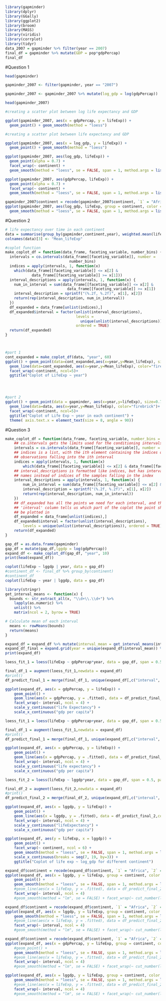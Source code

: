 ```{r}
library(gapminder)
library(dplyr)
library(GGally)
library(ggplot2)
library(broom)
library(MASS)
library(viridis)
library(corrplot)
library(tidyr)
data_2007 = gapminder %>% filter(year == 2007)
final_df = gapminder %>% mutate(GDP = pop*gdpPercap)
final_df
```
#Question 1

```{r}

head(gapminder)

gapminder_2007 <- filter(gapminder, year == "2007")

gapminder_2007 <- gapminder_2007 %>% mutate(log_gdp = log(gdpPercap))

head(gapminder_2007)


```



```{r}
#creating a scatter plot between log life expectancy and GDP

ggplot(gapminder_2007, aes(x = gdpPercap, y = lifeExp)) +
  geom_point() + geom_smooth(method = "loess")


```


```{r}
#creating a scatter plot between life expectancy and GDP

ggplot(gapminder_2007, aes(x = log_gdp, y = lifeExp)) +
  geom_point() + geom_smooth(method = "loess")

```


```{r}

ggplot(gapminder_2007, aes(log_gdp, lifeExp)) +
  geom_point(alpha = 0.7) +
  facet_wrap(~ continent) +
  geom_smooth(method = "loess", se = FALSE, span = 1, method.args = list(degree = 2))

ggplot(gapminder_2007, aes(gdpPercap, lifeExp)) +
  geom_point(alpha = 0.7) +
  facet_wrap(~ continent) +
  geom_smooth(method = "loess", se = FALSE, span = 1, method.args = list(degree = 2))

gapminder_2007$continent = recode(gapminder_2007$continent, `1` = "Africa", `2` = "Americas", `3` = "Asia", `4` = "Europe", `5` = "Oceania", )
ggplot(gapminder_2007, aes(log_gdp, lifeExp, group = continent, color = continent)) +
  geom_smooth(method = "loess", se = FALSE, span = 1, method.args = list(degree = 2))
```

#Question 2
```{r}
# life expectancy over time in each continent
data = summarise(group_by(gapminder,continent,year), weighted.mean(lifeExp,pop))
colnames(data)[3] <- "Mean_lifeExp"

#coplot function
make_coplot_df = function(data_frame, faceting_variable, number_bins) {
  intervals = co.intervals(data_frame[[faceting_variable]], number =
                             number_bins)
  indices = apply(intervals, 1, function(x)
    which(data_frame[[faceting_variable]] <= x[2] &
            data_frame[[faceting_variable]] >= x[1]))
  interval_descriptions = apply(intervals, 1, function(x) {
    num_in_interval = sum(data_frame[[faceting_variable]] <= x[2] &
                            data_frame[[faceting_variable]] >= x[1])
    interval_description = sprintf("(%.2f, %.2f)", x[1], x[2])
    return(rep(interval_description, num_in_interval))
  })
  df_expanded = data_frame[unlist(indices),]
  df_expanded$interval = factor(unlist(interval_descriptions),
                                levels =
                                  unique(unlist(interval_descriptions)), 
                                ordered = TRUE)
  return(df_expanded)
}



#part 1
cont_expanded = make_coplot_df(data, "year", 60)
ggplot() + geom_point(data=cont_expanded,aes(x=year,y=Mean_lifeExp), size=1) +
  geom_line(data=cont_expanded, aes(x=year,y=Mean_lifeExp), color="firebrick") +
  facet_wrap(~continent, ncol=5)+
  ggtitle("Coplot of LifeExp ~ year")




#part 2
ggplot() + geom_point(data = gapminder, aes(x=year,y=lifeExp), size=0.7)+
  geom_line(data=data, aes(x=year,y=Mean_lifeExp), color="firebrick")+
  facet_wrap(~continent, ncol=5)+
  ggtitle("Coplot of Life Exp ~ year in each continent") +
  theme( axis.text.x = element_text(size = 8, angle = 90))
```




#Question 3
```{r}

make_coplot_df = function(data_frame, faceting_variable, number_bins = 6) {
    ## co.intervals gets the limits used for the conditioning intervals
    intervals = co.intervals(data_frame[[faceting_variable]], number = number_bins)
    ## indices is a list, with the ith element containing the indices of the
    ## observations falling into the ith interval
    indices = apply(intervals, 1, function(x)
        which(data_frame[[faceting_variable]] <= x[2] & data_frame[[faceting_variable]] >= x[1]))
    ## interval_descriptions is formatted like indices, but has interval
    ## names instead of indices of the samples falling in the index
    interval_descriptions = apply(intervals, 1, function(x) {
        num_in_interval = sum(data_frame[[faceting_variable]] <= x[2] & data_frame[[faceting_variable]] >= x[1])
        interval_description = sprintf("(%.2f, %.2f)", x[1], x[2])
        return(rep(interval_description, num_in_interval))
    })
    ## df_expanded has all the points we need for each interval, and the
    ## 'interval' column tells us which part of the coplot the point should
    ## be plotted in
    df_expanded = data_frame[unlist(indices),]
    df_expanded$interval = factor(unlist(interval_descriptions),
        levels = unique(unlist(interval_descriptions)), ordered = TRUE)
    return(df_expanded)
}

gap_df = as.data.frame(gapminder)
gap_df = mutate(gap_df,lggdp = log(gdpPercap))
expand_df <- make_coplot_df(gap_df, "year", 10)
print(head(expand_df))

```

```{r}
coplot(lifeExp ~ lggdp | year, data = gap_df)
#continent_df <- final_df %>% group_by(continent)
#continent_df
coplot(lifeExp ~ year | lggdp, data = gap_df)
```

```{r}
library(stringr)
get_interval_means <- function(x) {
  bounds <- str_extract_all(x, "\\d+\\.\\d+") %>% 
    lapply(as.numeric) %>% 
    unlist() %>% 
    matrix(ncol = 2, byrow = TRUE)

# Calculate mean of each interval
  means <- rowMeans(bounds)
  return(means)
}

expand_df = expand_df %>% mutate(interval_mean = get_interval_means(interval))
expand_df_final = expand.grid(year = unique(expand_df$interval_mean)) %>% data.frame
print(expand_df)

```


```{r}
loess_fit_1 = loess(lifeExp ~ gdpPercap*year, data = gap_df, span = 0.5, parametric = "year",degree = 2,family  = "gaussian")

final_df_1 = augment(loess_fit_1,newdata = expand_df)
#print()
df_predict_final_1 = merge(final_df_1, unique(expand_df[,c("interval", "interval_mean")]),by.x = "year", by.y = "interval_mean")

ggplot(expand_df, aes(x = gdpPercap, y = lifeExp)) +
    geom_point() +
    geom_line(aes(x = gdpPercap, y = .fitted), data = df_predict_final_1, color = "blue") +
    facet_wrap(~ interval, ncol = 4) +
    scale_y_continuous("life Expectancy") +
    scale_x_continuous("gdp per capita")
```




```{r}
loess_fit_1 = loess(lifeExp ~ gdpPercap+year, data = gap_df, span = 0.5, parametric = "year",degree = 2,family  = "gaussian")

final_df_1 = augment(loess_fit_1,newdata = expand_df)
#print()
df_predict_final_1 = merge(final_df_1, unique(expand_df[,c("interval", "interval_mean")]),by.x = "year", by.y = "interval_mean")

ggplot(expand_df, aes(x = gdpPercap, y = lifeExp)) +
    geom_point() +
    geom_line(aes(x = gdpPercap, y = .fitted), data = df_predict_final_1, color = "blue") +
    facet_wrap(~ interval, ncol = 4) +
    scale_y_continuous("life expectancy") +
    scale_x_continuous("gdp per capita")
```


```{r}
loess_fit_2 = loess(lifeExp ~ lggdp*year, data = gap_df, span = 0.5, parametric = "year",degree = 2,family  = "gaussian")

final_df_2 = augment(loess_fit_2,newdata = expand_df)
#print()
df_predict_final_2 = merge(final_df_2, unique(expand_df[,c("interval", "interval_mean")]),by.x = "year", by.y = "interval_mean")

ggplot(expand_df, aes(x = lggdp, y = lifeExp)) +
    geom_point() +
    geom_line(aes(x = lggdp, y = .fitted), data = df_predict_final_2,color = "blue") +
    facet_wrap(~ interval, ncol = 4) +
    scale_y_continuous("lifeExpectancy") +
    scale_x_continuous("gdp per capita")
```


```{r}
ggplot(expand_df, aes(y = lifeExp, x = lggdp)) +
    geom_point() +
    facet_wrap(~ continent, ncol = 6) +
    geom_smooth(method = "loess", se = FALSE, span = 1, method.args = list(degree = 1)) +
    scale_x_continuous(breaks = seq(7, 19, by=3)) +
    ggtitle("Coplot of life exp ~ log_gdp for different continent")

```


```{r}
expand_df$continent = recode(expand_df$continent, `1` = "Africa", `2` = "Americas", `3` = "Asia", `4` = "Europe", `5` = "Oceania", )
ggplot(expand_df, aes(x = lggdp, y = lifeExp, group = continent, color = continent)) +
    geom_point() +
    geom_smooth(method = "loess", se = FALSE, span = 1, method.args = list(degree = 1)) +
    #geom_line(aes(x = lifeExp, y = .fitted), data = df_predict_final_2) +
    facet_wrap(~ interval, ncol = 4)
    #geom_smooth(method = "lm", se = FALSE) + facet_wrap(~ cut_number(lweight, n = 2))

```


```{r}
expand_df$continent = recode(expand_df$continent, `1` = "Africa", `2` = "Americas", `3` = "Asia", `4` = "Europe", `5` = "Oceania", )
ggplot(expand_df, aes(x = lggdp, y = lifeExp, group = continent, color = continent)) +
    geom_smooth(method = "loess", se = FALSE, span = 1, method.args = list(degree = 2)) +
    #geom_line(aes(x = lifeExp, y = .fitted), data = df_predict_final_2) +
    facet_wrap(~ interval, ncol = 4)
    #geom_smooth(method = "lm", se = FALSE) + facet_wrap(~ cut_number(lweight, n = 2))

```





```{r}
expand_df$continent = recode(expand_df$continent, `1` = "Africa", `2` = "Americas", `3` = "Asia", `4` = "Europe", `5` = "Oceania", )
ggplot(expand_df, aes(x = gdpPercap, y = lifeExp, group = continent, color = continent)) +
    #geom_point() +
    geom_smooth(method = "loess", se = FALSE, span = 1, method.args = list(degree = 1)) +
    #geom_line(aes(x = lifeExp, y = .fitted), data = df_predict_final_2) +
    facet_wrap(~ interval, ncol = 4)
    #geom_smooth(method = "lm", se = FALSE) + facet_wrap(~ cut_number(lweight, n = 2))

```





```{r}
ggplot(expand_df, aes(x = lggdp, y = lifeExp, group = continent, color = continent)) +
    geom_smooth(method = "loess", se = FALSE, span = 1, method.args = list(degree = 1)) +
    #geom_line(aes(x = lifeExp, y = .fitted), data = df_predict_final_2) +
    facet_wrap(~ interval, ncol = 4)
    #geom_smooth(method = "lm", se = FALSE) + facet_wrap(~ cut_number(lweight, n = 2))

```